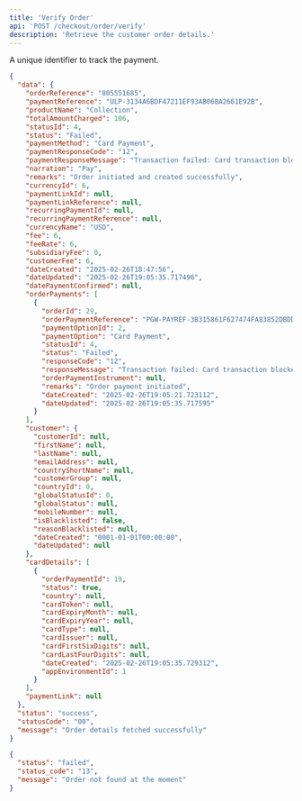 ```yaml
---
title: 'Verify Order'
api: 'POST /checkout/order/verify'
description: 'Retrieve the customer order details.'
---
```


<ParamField body="reference" type="string" required>
  A unique identifier to track the payment.
</ParamField>

<ResponseExample>

```json 200
{
  "data": {
    "orderReference": "805551685",
    "paymentReference": "ULP-3134A6BDF47211EF93AB06BA2661E92B",
    "productName": "Collection",
    "totalAmountCharged": 106,
    "statusId": 4,
    "status": "Failed",
    "paymentMethod": "Card Payment",
    "paymentResponseCode": "12",
    "paymentResponseMessage": "Transaction failed: Card transaction blocked due to change in the credit card details from the registered one",
    "narration": "Pay",
    "remarks": "Order initiated and created successfully",
    "currencyId": 6,
    "paymentLinkId": null,
    "paymentLinkReference": null,
    "recurringPaymentId": null,
    "recurringPaymentReference": null,
    "currencyName": "USD",
    "fee": 6,
    "feeRate": 6,
    "subsidiaryFee": 0,
    "customerFee": 6,
    "dateCreated": "2025-02-26T18:47:56",
    "dateUpdated": "2025-02-26T19:05:35.717496",
    "datePaymentConfirmed": null,
    "orderPayments": [
      {
        "orderId": 29,
        "orderPaymentReference": "PGW-PAYREF-3B315861F627474FA83852DBDD6CE71A",
        "paymentOptionId": 2,
        "paymentOption": "Card Payment",
        "statusId": 4,
        "status": "Failed",
        "responseCode": "12",
        "responseMessage": "Transaction failed: Card transaction blocked due to change in the credit card details from the registered one",
        "orderPaymentInstrument": null,
        "remarks": "Order payment initiated",
        "dateCreated": "2025-02-26T19:05:21.723112",
        "dateUpdated": "2025-02-26T19:05:35.717595"
      }
    ],
    "customer": {
      "customerId": null,
      "firstName": null,
      "lastName": null,
      "emailAddress": null,
      "countryShortName": null,
      "customerGroup": null,
      "countryId": 0,
      "globalStatusId": 0,
      "globalStatus": null,
      "mobileNumber": null,
      "isBlacklisted": false,
      "reasonBlacklisted": null,
      "dateCreated": "0001-01-01T00:00:00",
      "dateUpdated": null
    },
    "cardDetails": [
      {
        "orderPaymentId": 19,
        "status": true,
        "country": null,
        "cardToken": null,
        "cardExpiryMonth": null,
        "cardExpiryYear": null,
        "cardType": null,
        "cardIssuer": null,
        "cardFirstSixDigits": null,
        "cardLastFourDigits": null,
        "dateCreated": "2025-02-26T19:05:35.729312",
        "appEnvironmentId": 1
      }
    ],
    "paymentLink": null
  },
  "status": "success",
  "statusCode": "00",
  "message": "Order details fetched successfully"
}
```

```json 400
{
  "status": "failed",
  "status_code": "13",
  "message": "Order not found at the moment"
}
```

</ResponseExample>